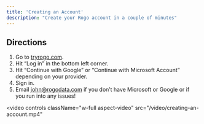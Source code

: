 ```yaml
---
title: 'Creating an Account'
description: "Create your Rogo account in a couple of minutes"
---
```


## Directions

1. Go to [tryrogo.com](https://tryrogo.com/).
2. Hit “Log in” in the bottom left corner.
3. Hit “Continue with Google” or “Continue with Microsoft Account” depending on your provider.
4. Sign in.
5. Email [john@rogodata.com](mailto:john@rogodata.com) if you don’t have Microsoft or Google or if you run into any issues!

<video
  controls
  className="w-full aspect-video"
  src="/video/creating-an-account.mp4"
></video>





